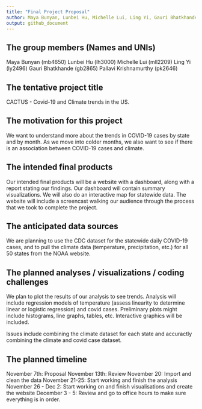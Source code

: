 ```yaml
---
title: "Final Project Proposal"
author: Maya Bunyan, Lunbei Hu, Michelle Lui, Ling Yi, Gauri Bhatkhande, Pallavi Krishnamurthy
output: github_document
---
```


## The group members (Names and UNIs)

Maya Bunyan (mb4650)
Lunbei Hu (lh3000)
Michelle Lui (mll2209)
Ling Yi (ly2496)
Gauri Bhatkhande (gb2865)
Pallavi Krishnamurthy (pk2646)

## The tentative project title

CACTUS - Covid-19 and Climate trends in the US. 

## The motivation for this project

We want to understand more about the trends in COVID-19 cases by state and by month. As we move into colder months, we also want to see if there is an association between COVID-19 cases and climate.

## The intended final products

Our intended final products will be a website with a dashboard, along with a report stating our findings. Our dashboard will contain summary visualizations. We will also do an interactive map for statewide data. The website will include a screencast walking our audience through the process that we took to complete the project. 

## The anticipated data sources

We are planning to use the CDC dataset for the statewide daily COVID-19 cases, and to pull the climate data (temperature, precipitation, etc.) for all 50 states from the NOAA website.

## The planned analyses / visualizations / coding challenges

We plan to plot the results of our analysis to see trends. Analysis will include regression models of temperature (assess linearity to determine linear or logistic regression) and covid cases. Preliminary plots might include histograms, line graphs, tables, etc. Interactive graphics will be included. 

Issues include combining the climate dataset for each state and accuractly combining the climate and covid case dataset. 

## The planned timeline

November 7th: Proposal 
November 13th: Review
November 20: Import and clean the data
November 21-25: Start working and finish the analysis
November 26 - Dec 2: Start working on and finish visualisations and create the website
December 3 - 5: Review and go to office hours to make sure everything is in order.

